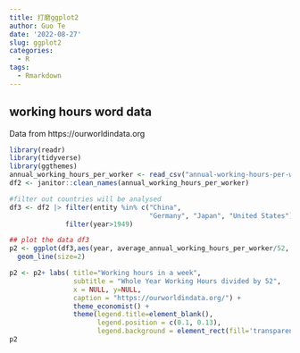 ```yaml
---
title: 打磨ggplot2
author: Guo Te
date: '2022-08-27'
slug: ggplot2
categories:
  - R
tags:
  - Rmarkdown
---
```




## working hours word data
Data from https://ourworldindata.org

```r
library(readr)
library(tidyverse)
library(ggthemes)
annual_working_hours_per_worker <- read_csv("annual-working-hours-per-worker.csv")
df2 <- janitor::clean_names(annual_working_hours_per_worker)

#filter out countries will be analysed
df3 <- df2 |> filter(entity %in% c("China", 
                                   "Germany", "Japan", "United States")) |> 
              filter(year>1949)

## plot the data df3
p2 <- ggplot(df3,aes(year, average_annual_working_hours_per_worker/52, color=entity))+
  geom_line(size=2)

p2 <- p2+ labs( title="Working hours in a week",
                subtitle = "Whole Year Working Hours divided by 52",
                x = NULL, y=NULL,
                caption = "https://ourworldindata.org/") +
                theme_economist() + 
                theme(legend.title=element_blank(),
                      legend.position = c(0.1, 0.13),
                      legend.background = element_rect(fill='transparent'))
p2
```
